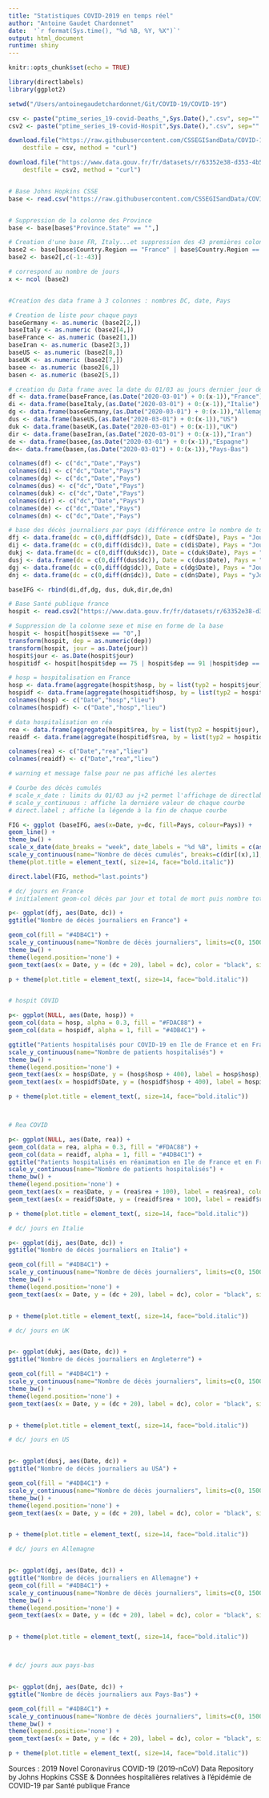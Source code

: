 ```yaml
---
title: "Statistiques COVID-2019 en temps réel"
author: "Antoine Gaudet Chardonnet"
date:  '`r format(Sys.time(), "%d %B, %Y, %X")`'
output: html_document
runtime: shiny
---
```


```r
knitr::opts_chunk$set(echo = TRUE)

```

```r

library(directlabels)
library(ggplot2)

setwd("/Users/antoinegaudetchardonnet/Git/COVID-19/COVID-19")

csv <- paste("ptime_series_19-covid-Deaths_",Sys.Date(),".csv", sep="" )
csv2 <- paste("ptime_series_19-covid-Hospit",Sys.Date(),".csv", sep="" )

download.file("https://raw.githubusercontent.com/CSSEGISandData/COVID-19/master/csse_covid_19_data/csse_covid_19_time_series/time_series_covid19_deaths_global.csv", 
    destfile = csv, method = "curl")

download.file("https://www.data.gouv.fr/fr/datasets/r/63352e38-d353-4b54-bfd1-f1b3ee1cabd7", 
    destfile = csv2, method = "curl")


# Base Johns Hopkins CSSE
base <- read.csv("https://raw.githubusercontent.com/CSSEGISandData/COVID-19/master/csse_covid_19_data/csse_covid_19_time_series/time_series_covid19_deaths_global.csv")


# Suppression de la colonne des Province
base <- base[base$"Province.State" == "",]

# Creation d'une base FR, Italy...et suppression des 43 premières colonnes
base2 <- base[base$Country.Region == "France" | base$Country.Region == "Italy" | base$Country.Region == "Germany" | base$Country.Region == "Iran" | base$Country.Region == "US" | base$Country.Region == "United Kingdom" | base$Country.Region == "Spain" | base$Country.Region == "Netherlands",]
base2 <- base2[,c(-1:-43)]

# correspond au nombre de jours
x <- ncol (base2)


#Creation des data frame à 3 colonnes : nombres DC, date, Pays

# Creation de liste pour chaque pays
baseGermany <- as.numeric (base2[2,])
baseItaly <- as.numeric (base2[4,])
baseFrance <- as.numeric (base2[1,])
baseIran <- as.numeric (base2[3,])
baseUS <- as.numeric (base2[8,])
baseUK <- as.numeric (base2[7,])
basee <- as.numeric (base2[6,])
basen <- as.numeric (base2[5,])

# creation du Data frame avec la date du 01/03 au jours dernier jour de la abse initiale
df <- data.frame(baseFrance,(as.Date("2020-03-01") + 0:(x-1)),"France")
di <- data.frame(baseItaly,(as.Date("2020-03-01") + 0:(x-1)),"Italie")
dg <- data.frame(baseGermany,(as.Date("2020-03-01") + 0:(x-1)),"Allemagne")
dus <- data.frame(baseUS,(as.Date("2020-03-01") + 0:(x-1)),"US")
duk <- data.frame(baseUK,(as.Date("2020-03-01") + 0:(x-1)),"UK")
dir <- data.frame(baseIran,(as.Date("2020-03-01") + 0:(x-1)),"Iran")
de <- data.frame(basee,(as.Date("2020-03-01") + 0:(x-1)),"Espagne")
dn<- data.frame(basen,(as.Date("2020-03-01") + 0:(x-1)),"Pays-Bas")

colnames(df) <- c("dc","Date","Pays")
colnames(di) <- c("dc","Date","Pays")
colnames(dg) <- c("dc","Date","Pays")
colnames(dus) <- c("dc","Date","Pays")
colnames(duk) <- c("dc","Date","Pays")
colnames(dir) <- c("dc","Date","Pays")
colnames(de) <- c("dc","Date","Pays")
colnames(dn) <- c("dc","Date","Pays")

# base des décès journaliers par pays (différence entre le nombre de totale pour chaque journée
dfj <- data.frame(dc = c(0,diff(df$dc)), Date = c(df$Date), Pays = "Journaliers")
dij <- data.frame(dc = c(0,diff(di$dc)), Date = c(di$Date), Pays = "Journaliers")
dukj <- data.frame(dc = c(0,diff(duk$dc)), Date = c(duk$Date), Pays = "yJournaliers")
dusj <- data.frame(dc = c(0,diff(dus$dc)), Date = c(dus$Date), Pays = "yJournaliers")
dgj <- data.frame(dc = c(0,diff(dg$dc)), Date = c(dg$Date), Pays = "Journaliers")
dnj <- data.frame(dc = c(0,diff(dn$dc)), Date = c(dn$Date), Pays = "yJournaliers")

baseIFG <- rbind(di,df,dg, dus, duk,dir,de,dn)

# Base Santé publique france
hospit <- read.csv2("https://www.data.gouv.fr/fr/datasets/r/63352e38-d353-4b54-bfd1-f1b3ee1cabd7")

# Suppression de la colonne sexe et mise en forme de la base
hospit <- hospit[hospit$sexe == "0",]
transform(hospit, dep = as.numeric(dep))
transform(hospit, jour = as.Date(jour))
hospit$jour <- as.Date(hospit$jour)
hospitidf <- hospit[hospit$dep == 75 | hospit$dep == 91 |hospit$dep == 92 |hospit$dep == 93 |hospit$dep == 94 |hospit$dep == 95 |hospit$dep == 77 ,]

# hosp = hospitalisation en France
hosp <- data.frame(aggregate(hospit$hosp, by = list(typ2 = hospit$jour), sum),"France")
hospidf <- data.frame(aggregate(hospitidf$hosp, by = list(typ2 = hospitidf$jour), sum), "IdF")
colnames(hosp) <- c("Date","hosp","lieu")
colnames(hospidf) <- c("Date","hosp","lieu")

# data hospitalisation en réa
rea <- data.frame(aggregate(hospit$rea, by = list(typ2 = hospit$jour), sum),"France")
reaidf <- data.frame(aggregate(hospitidf$rea, by = list(typ2 = hospitidf$jour), sum), "IdF")

colnames(rea) <- c("Date","rea","lieu")
colnames(reaidf) <- c("Date","rea","lieu")

```

```r

# warning et message false pour ne pas affiché les alertes

# Courbe des décès cumulés
# scale_x_date : limits du 01/03 au j+2 permet l'affichage de directlab
# scale_y_continuous : affiche la dernière valeur de chaque courbe
# direct.label ; affiche la légende à la fin de chaque courbe

FIG <- ggplot (baseIFG, aes(x=Date, y=dc, fill=Pays, colour=Pays)) +
geom_line() +
theme_bw() +
scale_x_date(date_breaks = "week", date_labels = "%d %B", limits = c(as.Date("2020-03-01"),as.Date((Sys.Date()+2)))) +
scale_y_continuous(name="Nombre de décès cumulés", breaks=c(dir[(x),1],duk[(x),1], dg[(x),1], dus[(x),1], di[(x),1], df[(x),1], de[(x),1])) +
theme(plot.title = element_text(, size=14, face="bold.italic")) 

direct.label(FIG, method="last.points") 

# dc/ jours en France
# initialement geom-col décès par jour et total de mort puis nombre total non affiché par soucis d'echelle

p<- ggplot(dfj, aes(Date, dc)) + 
ggtitle("Nombre de décès journaliers en France") +

geom_col(fill = "#4DB4C1") +
scale_y_continuous(name="Nombre de décès journaliers", limits=c(0, 1500)) +
theme_bw() +
theme(legend.position='none') +
geom_text(aes(x = Date, y = (dc + 20), label = dc), color = "black", size = 2.5) 

p + theme(plot.title = element_text(, size=14, face="bold.italic"))


# hospit COVID

p<- ggplot(NULL, aes(Date, hosp)) + 
geom_col(data = hosp, alpha = 0.3, fill = "#FDAC88") +
geom_col(data = hospidf, alpha = 1, fill = "#4DB4C1") +

ggtitle("Patients hospitalisés pour COVID-19 en Ile de France et en France") +
scale_y_continuous(name="Nombre de patients hospitalisés") +
theme_bw() +
theme(legend.position='none') +
geom_text(aes(x = hosp$Date, y = (hosp$hosp + 400), label = hosp$hosp), color = "black", size = 2.5) +
geom_text(aes(x = hospidf$Date, y = (hospidf$hosp + 400), label = hospidf$hosp), color = "black", size = 2.5) 

p + theme(plot.title = element_text(, size=14, face="bold.italic"))  



# Rea COVID

p<- ggplot(NULL, aes(Date, rea)) + 
geom_col(data = rea, alpha = 0.3, fill = "#FDAC88") +
geom_col(data = reaidf, alpha = 1, fill = "#4DB4C1") +
ggtitle("Patients hospitalisés en réanimation en Ile de France et en France") +
scale_y_continuous(name="Nombre de patients hospitalisés") +
theme_bw() +
theme(legend.position='none') +
geom_text(aes(x = rea$Date, y = (rea$rea + 100), label = rea$rea), color = "black", size = 2.5) +
geom_text(aes(x = reaidf$Date, y = (reaidf$rea + 100), label = reaidf$rea), color = "black", size = 2.5) 

p + theme(plot.title = element_text(, size=14, face="bold.italic"))

# dc/ jours en Italie

p<- ggplot(dij, aes(Date, dc)) + 
ggtitle("Nombre de décès journaliers en Italie") +

geom_col(fill = "#4DB4C1") +
scale_y_continuous(name="Nombre de décès journaliers", limits=c(0, 1500)) +
theme_bw() +
theme(legend.position='none') +
geom_text(aes(x = Date, y = (dc + 20), label = dc), color = "black", size = 2.5) 


p + theme(plot.title = element_text(, size=14, face="bold.italic"))

# dc/ jours en UK


p<- ggplot(dukj, aes(Date, dc)) + 
ggtitle("Nombre de décès journaliers en Angleterre") +

geom_col(fill = "#4DB4C1") +
scale_y_continuous(name="Nombre de décès journaliers", limits=c(0, 1500)) +
theme_bw() +
theme(legend.position='none') +
geom_text(aes(x = Date, y = (dc + 20), label = dc), color = "black", size = 2.5) 


p + theme(plot.title = element_text(, size=14, face="bold.italic"))

# dc/ jours en US


p<- ggplot(dusj, aes(Date, dc)) + 
ggtitle("Nombre de décès journaliers au USA") +

geom_col(fill = "#4DB4C1") +
scale_y_continuous(name="Nombre de décès journaliers", limits=c(0, 1500)) +
theme_bw() +
theme(legend.position='none') +
geom_text(aes(x = Date, y = (dc + 20), label = dc), color = "black", size = 2.5) 


p + theme(plot.title = element_text(, size=14, face="bold.italic"))

# dc/ jours en Allemagne


p<- ggplot(dgj, aes(Date, dc)) + 
ggtitle("Nombre de décès journaliers en Allemagne") +
geom_col(fill = "#4DB4C1") +
scale_y_continuous(name="Nombre de décès journaliers", limits=c(0, 1500)) +
theme_bw() +
theme(legend.position='none') +
geom_text(aes(x = Date, y = (dc + 20), label = dc), color = "black", size = 2.5) 


p + theme(plot.title = element_text(, size=14, face="bold.italic"))



# dc/ jours aux pays-bas


p<- ggplot(dnj, aes(Date, dc)) + 
ggtitle("Nombre de décès journaliers aux Pays-Bas") +

geom_col(fill = "#4DB4C1") +
scale_y_continuous(name="Nombre de décès journaliers", limits=c(0, 1500)) +
theme_bw() +
theme(legend.position='none') +
geom_text(aes(x = Date, y = (dc + 20), label = dc), color = "black", size = 2.5) 

p + theme(plot.title = element_text(, size=14, face="bold.italic"))

```

Sources : 2019 Novel Coronavirus COVID-19 (2019-nCoV) Data Repository by Johns Hopkins CSSE & Données hospitalières relatives à l'épidémie de COVID-19 par Santé publique France


